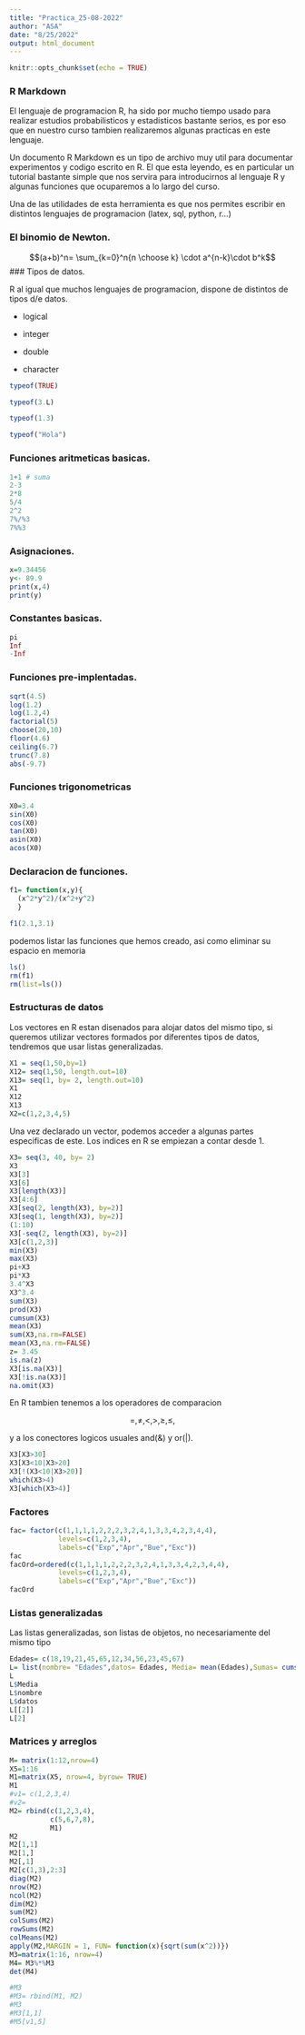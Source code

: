 ```yaml
---
title: "Practica_25-08-2022"
author: "ASA"
date: "8/25/2022"
output: html_document
---
```


```r
knitr::opts_chunk$set(echo = TRUE)
```

### R Markdown

El lenguaje de programacion R, ha sido por mucho tiempo usado para realizar estudios probabilisticos y estadisticos bastante serios, es por eso que en nuestro curso tambien realizaremos algunas practicas en este lenguaje.

Un documento R Markdown es un tipo de archivo muy util para documentar experimentos y codigo escrito en R. El que esta leyendo, es en particular un tutorial bastante simple que nos servira para introducirnos al lenguaje R y algunas funciones que ocuparemos a lo largo del curso.

Una de las utilidades de esta herramienta es que nos permites escribir en distintos lenguajes de programacion (latex, sql, python, r...)

### El binomio de Newton.
$$(a+b)^n= \sum_{k=0}^n{n \choose k} \cdot a^{n-k}\cdot b^k$$
### Tipos de  datos.

R al igual que muchos lenguajes de programacion, dispone de distintos de tipos d/e datos.


 - logical
 
 - integer
 
 - double
 
 - character
```r

typeof(TRUE)

typeof(3.L)

typeof(1.3)

typeof("Hola")
```

### Funciones aritmeticas basicas.
```r
1+1 # suma 
2-3  
2*8
5/4
2^2
7%/%3
7%%3

```

### Asignaciones.
```r
x=9.34456
y<- 89.9
print(x,4)
print(y)
```


### Constantes basicas.

```r
pi
Inf
-Inf
```

### Funciones pre-implentadas.

```r
sqrt(4.5)
log(1.2)
log(1.2,4)
factorial(5)
choose(20,10)
floor(4.6)
ceiling(6.7)
trunc(7.8)
abs(-9.7)


```
### Funciones trigonometricas
```r
X0=3.4
sin(X0)
cos(X0)
tan(X0)
asin(X0)
acos(X0)
```

### Declaracion de funciones.
```r
f1= function(x,y){
  (x^2*y^2)/(x^2+y^2)
  }

f1(2.1,3.1)
```
podemos listar las funciones que hemos creado, asi como eliminar su espacio en memoria

```r
ls()
rm(f1)
rm(list=ls())
```



### Estructuras de datos

Los vectores en R estan disenados para alojar datos del mismo tipo, si queremos utilizar vectores formados por diferentes tipos de datos, tendremos que usar listas generalizadas.

```r

X1 = seq(1,50,by=1)
X12= seq(1,50, length.out=10)
X13= seq(1, by= 2, length.out=10)
X1
X12
X13
X2=c(1,2,3,4,5)
```


Una vez declarado un vector, podemos acceder a algunas partes especificas de este. Los indices en R se empiezan a contar desde 1.




```r
X3= seq(3, 40, by= 2)
X3
X3[3]
X3[6]
X3[length(X3)]
X3[4:6]
X3[seq(2, length(X3), by=2)]
X3[seq(1, length(X3), by=2)]
(1:10)
X3[-seq(2, length(X3), by=2)]
X3[c(1,2,3)]
min(X3)
max(X3)
pi+X3
pi*X3
3.4^X3
X3^3.4
sum(X3)
prod(X3)
cumsum(X3)
mean(X3)
sum(X3,na.rm=FALSE)
mean(X3,na.rm=FALSE)
z= 3.45
is.na(z)
X3[is.na(X3)]
X3[!is.na(X3)]
na.omit(X3)
```




En R tambien tenemos a los operadores de comparacion

$$=, \not=, <, >, \geq, \leq, $$

y a los conectores logicos usuales and(&) y or(|).







```r
X3[X3>30]
X3[X3<10|X3>20]
X3[!(X3<10|X3>20)]
which(X3>4)
X3[which(X3>4)]
```

### Factores

```r
fac= factor(c(1,1,1,1,2,2,2,3,2,4,1,3,3,4,2,3,4,4), 
            levels=c(1,2,3,4),
            labels=c("Exp","Apr","Bue","Exc"))
fac
facOrd=ordered(c(1,1,1,1,2,2,2,3,2,4,1,3,3,4,2,3,4,4), 
            levels=c(1,2,3,4),
            labels=c("Exp","Apr","Bue","Exc"))
facOrd 
```

###  Listas generalizadas

Las listas generalizadas, son listas de objetos, no necesariamente del mismo tipo
```r
Edades= c(18,19,21,45,65,12,34,56,23,45,67)
L= list(nombre= "Edades",datos= Edades, Media= mean(Edades),Sumas= cumsum(Edades))
L
L$Media
L$nombre
L$datos
L[[2]]
L[2]
```

### Matrices y arreglos
```r
M= matrix(1:12,nrow=4)
X5=1:16
M1=matrix(X5, nrow=4, byrow= TRUE)
M1
#v1= c(1,2,3,4)
#v2= 
M2= rbind(c(1,2,3,4),
          c(5,6,7,8),
          M1)
M2
M2[1,1]
M2[1,]
M2[,1]
M2[c(1,3),2:3]
diag(M2)
nrow(M2)
ncol(M2)
dim(M2)
sum(M2)
colSums(M2)
rowSums(M2)
colMeans(M2)
apply(M2,MARGIN = 1, FUN= function(x){sqrt(sum(x^2))})
M3=matrix(1:16, nrow=4)
M4= M3%*%M3
det(M4)

#M3
#M3= rbind(M1, M2)
#M3
#M3[1,1]
#M5[v1,5]
```